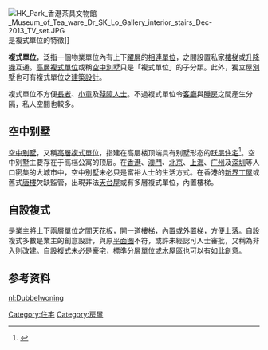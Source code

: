 {{Redirect|复式}}
[[File:HK_Park_香港茶具文物館_Museum_of_Tea_ware_Dr_SK_Lo_Gallery_interior_stairs_Dec-2013_TV_set.JPG|thumb]]是複式單位的特徵]]

'''複式單位'''，泛指一個物業單位內有上下[[躍層|躍層]]的[[相連單位|相連單位]]，之間設置私家[[樓梯|樓梯]]或[[升降機|升降機]]互通。[[高層複式單位|高層複式單位]]或稱[[空中別墅|空中別墅]]只是「複式單位」的子分類。此外，獨立屋[[別墅|別墅]]也可有複式單位之[[建築設計|建築設計]]。

複式單位不方便[[長者|長者]]、[[小童|小童]]及[[殘障人士|殘障人士]]。不過複式單位令[[客廳|客廳]]與[[睡房|睡房]]之間產生分隔，私人空間也較多。

== 空中别墅 ==
{{Main|空中别墅}}
[[空中别墅|空中别墅]]，又稱[[高層複式單位|高層複式單位]]，指建在高层楼顶端具有别墅形态的[[跃层|跃层]][[住宅|住宅]]<ref>{{Cite web |url=http://bj.house.sina.com.cn/sp_ad/2006-02-26/09131413.html |title=什么是空中别墅？ |accessdate=2011-04-21 |archive-date=2013-10-23 |archive-url=https://web.archive.org/web/20131023060624/http://bj.house.sina.com.cn/sp_ad/2006-02-26/09131413.html |dead-url=no }}</ref>。空中别墅主要存在于高档公寓的顶层。在[[香港|香港]]、[[澳門|澳門]]、[[北京|北京]]、[[上海|上海]]、[[广州|广州]]及[[深圳|深圳]]等人口密集的大城市中，空中别墅未必只是富裕人士的生活方式。在香港的[[新界|新界]][[新界小型屋宇政策|丁屋]]或舊式[[唐樓|唐樓]]欠缺監管，出現非法[[天台屋|天台屋]]或有多層複式單位，內置樓梯。

== 自設複式 ==
是業主將上下兩層單位之間[[天花板|天花板]]，開一道[[樓梯|樓梯]]，內置或外置梯，方便上落。自設複式多數是業主的創意設計，與原[[平面图|平面图]]不符，或許未經認可人士審批，又稱為非入則改建。自設複式未必是[[豪宅|豪宅]]，標準分層單位或[[寮屋|木屋區]]也可以有如此[[創意|創意]]。

== 参考资料 ==
{{reflist}}

[[Category:住宅|Category:住宅]]
[[Category:房屋|Category:房屋]]

[[nl:Dubbelwoning|nl:Dubbelwoning]]